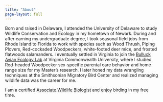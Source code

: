 ---
title: "About"
page-layout: full
---

Born and raised in Delaware, I attended the University of Delaware to study Wildlife Conservation and Ecology in my hometown of Newark. During and after earning my undergraduate degree, I took seasonal field jobs from Rhode Island to Florida to work with species such as Wood Thrush, Piping Plovers, Red-cockaded Woodpeckers, white-footed deer mice, and frosted flatwoods salamanders. I eventually settled in Virginia to join the [Bulluck Avian Ecology Lab](https://rampages.us/bullucklab/) at Virginia Commonwealth University, where I studied Red-headed Woodpecker sex-specific parental care behavior and home range size for my Master's research. I later honed my data wrangling techniques at the Smithsonian Migratory Bird Center and realized managing wildlife data was the career for me.

I am a certified [Associate Wildlife Biologist](https://wildlife.org/learn/professional-development-certification/certification-programs/) and enjoy birding in my free time.

